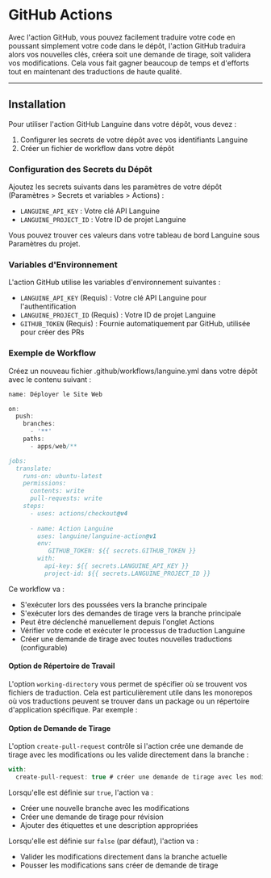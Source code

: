 # GitHub Actions

Avec l'action GitHub, vous pouvez facilement traduire votre code en poussant simplement votre code dans le dépôt, l'action GitHub traduira alors vos nouvelles clés, créera soit une demande de tirage, soit validera vos modifications.
Cela vous fait gagner beaucoup de temps et d'efforts tout en maintenant des traductions de haute qualité.

---

## Installation

Pour utiliser l'action GitHub Languine dans votre dépôt, vous devez :

1. Configurer les secrets de votre dépôt avec vos identifiants Languine
2. Créer un fichier de workflow dans votre dépôt

### Configuration des Secrets du Dépôt

Ajoutez les secrets suivants dans les paramètres de votre dépôt (Paramètres > Secrets et variables > Actions) :

- `LANGUINE_API_KEY` : Votre clé API Languine
- `LANGUINE_PROJECT_ID` : Votre ID de projet Languine

Vous pouvez trouver ces valeurs dans votre tableau de bord Languine sous Paramètres du projet.



### Variables d'Environnement

L'action GitHub utilise les variables d'environnement suivantes :
- `LANGUINE_API_KEY` (Requis) : Votre clé API Languine pour l'authentification
- `LANGUINE_PROJECT_ID` (Requis) : Votre ID de projet Languine 
- `GITHUB_TOKEN` (Requis) : Fournie automatiquement par GitHub, utilisée pour créer des PRs

### Exemple de Workflow

Créez un nouveau fichier .github/workflows/languine.yml dans votre dépôt avec le contenu suivant :

```ts title=".github/workflows/release.yml"
name: Déployer le Site Web

on:
  push:
    branches:
      - '**'
    paths:
      - apps/web/**

jobs:
  translate:
    runs-on: ubuntu-latest
    permissions:
      contents: write
      pull-requests: write
    steps:
      - uses: actions/checkout@v4
      
      - name: Action Languine
        uses: languine/languine-action@v1
        env:
           GITHUB_TOKEN: ${{ secrets.GITHUB_TOKEN }}
        with:
          api-key: ${{ secrets.LANGUINE_API_KEY }}
          project-id: ${{ secrets.LANGUINE_PROJECT_ID }}
```
 
 Ce workflow va :
- S'exécuter lors des poussées vers la branche principale
- S'exécuter lors des demandes de tirage vers la branche principale
- Peut être déclenché manuellement depuis l'onglet Actions
- Vérifier votre code et exécuter le processus de traduction Languine
- Créer une demande de tirage avec toutes nouvelles traductions (configurable)

#### Option de Répertoire de Travail

L'option `working-directory` vous permet de spécifier où se trouvent vos fichiers de traduction. Cela est particulièrement utile dans les monorepos où vos traductions peuvent se trouver dans un package ou un répertoire d'application spécifique. Par exemple :

#### Option de Demande de Tirage

L'option `create-pull-request` contrôle si l'action crée une demande de tirage avec les modifications ou les valide directement dans la branche :

```typescript title=".github/workflows/languine.yml"
with:
  create-pull-request: true # créer une demande de tirage avec les modifications
```

Lorsqu'elle est définie sur `true`, l'action va :
- Créer une nouvelle branche avec les modifications
- Créer une demande de tirage pour révision
- Ajouter des étiquettes et une description appropriées

Lorsqu'elle est définie sur `false` (par défaut), l'action va :
- Valider les modifications directement dans la branche actuelle
- Pousser les modifications sans créer de demande de tirage
